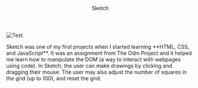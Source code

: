 
<Container>
  <Header 
    site="https://giorgio-tran.github.io/odin-sketch/"
    github="https://github.com/giorgio-tran/odin-sketch/"
  >
    Sketch
  </Header>

  ![Test](../../images/sketch/sketch.png "A screenshot of Sketch in action.")
  
  <Paragraph>
    Sketch was one of my first projects when I started learning **HTML, CSS, and JavaScript**. It was an assignment from The Odin Project and it helped me learn how to manipulate the DOM (a way to interact with webpages using code). In Sketch, the user can make drawings by clicking and dragging their mouse. The user may also adjust the number of squares in the grid (up to 100), and reset the grid.
  </Paragraph>
</Container>
